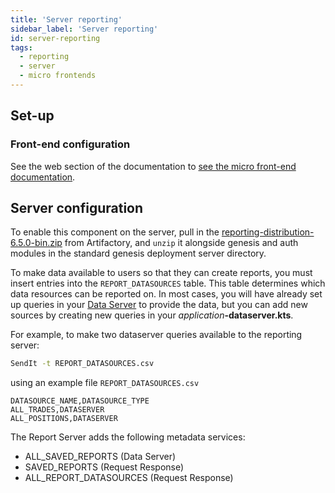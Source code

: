 ```yaml
---
title: 'Server reporting'
sidebar_label: 'Server reporting'
id: server-reporting
tags:
  - reporting
  - server
  - micro frontends
---
```



<Reporting />

## Set-up

### Front-end configuration

See the web section of the documentation to [see the micro front-end documentation](../../../web/micro-front-ends/front-end-reporting/foundation-reporting).

## Server configuration

To enable this component on the server, pull in the [reporting-distribution-6.5.0-bin.zip](https://genesisglobal.jfrog.io/ui/native/libs-release-local/global/genesis/reporting-distribution/6.5.0/reporting-distribution-6.5.0-bin.zip) from Artifactory, and `unzip` it alongside genesis and auth modules in the standard genesis deployment server directory.

To make data available to users so that they can create reports, you must insert entries into the `REPORT_DATASOURCES` table. This table determines which data resources can be reported on. In most cases, you will have already set up queries in your [Data Server](../../../server/data-server/basics/) to provide the data, but you can add new sources by creating new queries in your _application_**-dataserver.kts**.

For example, to make two dataserver queries available to the reporting server:

```bash
SendIt -t REPORT_DATASOURCES.csv
```

using an example file `REPORT_DATASOURCES.csv`
```csv
DATASOURCE_NAME,DATASOURCE_TYPE
ALL_TRADES,DATASERVER
ALL_POSITIONS,DATASERVER
```

The Report Server adds the following metadata services:

- ALL_SAVED_REPORTS (Data Server)
- SAVED_REPORTS (Request Response)
- ALL_REPORT_DATASOURCES (Request Response)

